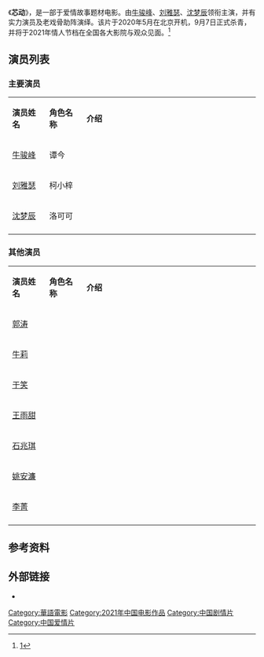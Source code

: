 {{Multiple issues|
{{Onesource|time=2020-09-15T13:09:55+00:00}}
{{Refimprove|time=2020-09-15T13:09:55+00:00}}
}}
{{Infobox Film
| name           = 芯动
| original_name  = 
| image          = 
| image_size     =
| caption        =
| based_on       = 
| 監製           = 
| 出品人         = 景任锋
| 製片           = 张君忠
| 導演           = 潘镜丞
| 編劇           = 
| 主演           = [[牛骏峰|牛骏峰]]、[[刘雅瑟|刘雅瑟]]、[[沈梦辰|沈梦辰]]
| 攝影           = 
| 剪輯           =
| 配樂           = 
| 製片商         = 福建一天影视传媒有限公司<br>北京一和云方影视文化有限公司<br>福建尚通影视发行有限公司<br>徐州尚通辉月文化传播有限公司<br>久爱致和北京科技有限公司
| 發行商         = 
| 產地           = {{CHN}}
| 片长           = 分钟
| 上映日期       = {{flagicon|CHN}} 2021年
| 語言           = [[普通话|普通话]]
| 票房           = 
| preceded_by = 
| followed_by = 
}}
《'''芯动'''》，是一部于爱情故事题材电影。由[[牛骏峰|牛骏峰]]、[[刘雅瑟|刘雅瑟]]、[[沈梦辰|沈梦辰]]领衔主演，并有实力演员及老戏骨助阵演绎。该片于2020年5月在北京开机，9月7日正式杀青，并将于2021年情人节档在全国各大影院与观众见面。<ref>[http://ent.sdchina.com/show/4551996.html爱情故事题材电影《芯动》发布会暨杀青仪式在福州召开]</ref>


== 演员列表 ==
=== 主要演员 ===
{|class="wikitable" width="70%"
|- style="background:#AFC7BA; color:snow" align=center
|style="width:15%"|'''演员姓名'''||style="width:15%"|'''角色名称'''||style="width:70%"|'''介绍'''
|-
! [[牛骏峰|牛骏峰]]
! 谭今
| 
|-
! [[刘雅瑟|刘雅瑟]]
! 柯小梓
| 
|-
! [[沈梦辰|沈梦辰]]
! 洛可可
| 
|-
|}
=== 其他演员 ===
{|class="wikitable" width="70%"
|- style="background:#AFC7BA; color:snow" align=center
|style="width:15%"|'''演员姓名'''||style="width:15%"|'''角色名称'''||style="width:70%"|'''介绍'''
|-
! [[郭涛_(演员)|郭涛]]
! 
| 
|-
! [[牛莉|牛莉]]
! 
| 
|-
![[于笑|于笑]]
!
| 
|-
![[王雨甜|王雨甜]]
!
| 
|-
![[石兆琪|石兆琪]]
!
| 
|-
![[姚安濂|姚安濂]]
!
| 
|-
![[李菁_(相聲演員)|李菁]]
!
| 
|-
|}

== 参考资料 ==
{{reflist}}

== 外部链接 ==
* {{Weibo|7437668648}}
[[Category:華語電影|Category:華語電影]]
[[Category:2021年中国电影作品|Category:2021年中国电影作品]]
[[Category:中国剧情片|Category:中国剧情片]]
[[Category:中国爱情片|Category:中国爱情片]]